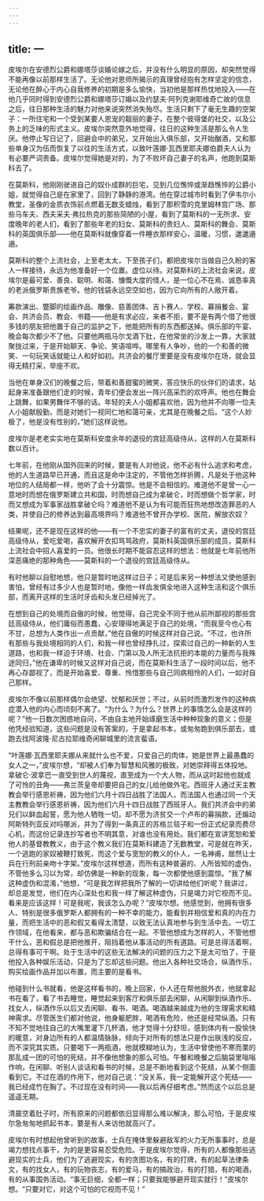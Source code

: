 ```yaml
---
---
---
```

title: 一
---



皮埃尔在安德烈公爵和娜塔莎谈婚论嫁之后，并没有什么明显的原因，却突然觉得不能再像以前那样生活了。无论他对恩师所揭示的真理曾经抱有怎样坚定的信念，无论他在醉心于内心自我修养的初期是多么愉快，当初他是那样热忱地投入——在他几乎同时得到安德烈公爵和娜塔莎订婚以及约瑟夫·阿列克谢耶维奇亡故的信息之后，往日那种生活的魅力对他来说突然消失殆尽。生活只剩下了毫无生趣的空架子：一所住宅和一个受到某要人恩宠的靓丽的妻子，在整个彼得堡的社交，以及公务上的乏味的形式主义。皮埃尔突然意外地觉得，往日的这种生活是那么令人生厌。他停止写日记了，回避会中的弟兄，又开始出入俱乐部，又开始酗酒，又和那些单身汉为伍而恢复了以往的生活方式，以致叶莲娜·瓦西里耶夫娜伯爵夫人认为有必要严词责备。皮埃尔觉得她是对的，为了不败坏自己妻子的名声，他跑到莫斯科去了。

在莫斯科，他刚刚驶进自己的奴仆成群的巨宅，见到几位憔悴或渐趋憔悴的公爵小姐，就觉得自己是在家里了，回到了静静的港湾。他在穿过城市时看到了伊韦尔小教堂，圣像的金质衣饰前点燃着无数支蜡烛，看到了那积雪的克里姆林宫广场、那些马车夫、西夫采夫·弗拉热克的那些简陋的小屋，看到了莫斯科的一无所求、安度晚年的老人们，看到了那些年老的妇女、莫斯科的贵妇人、莫斯科的舞会、莫斯科的英国俱乐部——他在莫斯科就像穿着一件睡衣那样安心，温暖，习惯，邋邋遢遢。

莫斯科的整个上流社会，上至老太太，下至孩子们，都把皮埃尔当做自己久盼的客人一样接待，永远为他准备好一个位置。虚位以待。对莫斯科的上流社会来说，皮埃尔是最可爱、善良、聪明、和蔼、慷慨大度的怪人，是一位心不在焉、诚恳率真的老派俄罗斯贵族老爷。他的钱袋永远空空如也，因为它向所有的人敞开着。

筹款演出、蹩脚的绘画作品、雕像、慈善团体、吉卜赛人、学校、募捐餐会、宴会、共济会员、教会、书籍——他是有求必应，来者不拒，要不是有两个借了他很多钱的朋友把他置于自己的监护之下，他能把所有的东西都送掉。俱乐部的午宴、晚会每次都少不了他。只要他两瓶马尔戈酒下肚，在他常坐的沙发上一靠，大家就聚拢过来，于是开始聊天、争论、笑语喧哗。哪里有人争吵，他的一个和善的微笑、一句玩笑话就能让人和好如初。共济会的餐厅里要是没有皮埃尔在场，就会显得无精打采，举座不欢。

当他在单身汉们的晚餐之后，带着和善甜蜜的微笑，答应快乐的伙伴们的请求，站起身来准备跟他们走的时候，青年们便会发出一阵兴高采烈的欢呼声。他也在舞会上跳舞，如果男舞伴不够的话。年轻的夫人小姐都喜欢他，因为他并不向哪一位夫人小姐献殷勤，而是对她们一视同仁地和蔼可亲，尤其是在晚餐之后。“这个人妙极了，他是没有性别的，”她们这样说他。

皮埃尔是老老实实地在莫斯科安度余年的退役的宫廷高级侍从，这样的人在莫斯科数以百计。

七年前，在他刚从国外回来的时候，要是有人对他说，他不必有什么追求和考虑，他的人生道路早已开通，而且这是命中注定的，不管他怎样折腾，凡是处于他这种地位的人结局都一样，他听了会十分震惊。他是不会相信的。难道他不是曾一心一意地时而想在俄罗斯建立共和国，时而想自己成为拿破仑，时而想做个哲学家，时而又想成为军事家战胜拿破仑吗？难道他不是认为有可能而狂热地想改造罪恶的人类，并使自己的修养达到最高境界吗？难道他不曾开办学校、医院，解放农奴？

结果呢，还不是现在这样的他——有一个不忠实的妻子的富有的丈夫，退役的宫廷高级侍从，爱吃爱喝，喜欢解开衣扣骂骂政府，莫斯科英国俱乐部的成员，莫斯科上流社会中招人喜爱的一员。他很长时期不能容忍这样的想法：他就是七年前他所深恶痛绝的那种角色——莫斯科的一个退役的宫廷高级侍从。

有时他聊以自慰地想，他只是暂时地这样过日子；可是后来另一种想法又使他感到害怕，曾经有过多少人也是暂时地，像他一样齿发俱全地进入这种生活和这个俱乐部，而离开这样的生活时牙齿和头发已经掉光了。

在想到自己的处境而自傲的时候，他觉得，自己完全不同于他从前所鄙视的那些宫廷高级侍从，他们庸俗而愚蠢，心安理得地满足于自己的处境，“而我至今也心有不甘，总想为人类作出一点贡献，”他在自傲的时候这样对自己说。“不过，也许所有那些与我处境相同的人们，和我一样也曾经挣扎过，探索过自己的一种新的人生道路，也和我一样迫于环境、社会、门第以及人所无法抗拒的本能的力量而与我殊途同归，”他在谦卑的时候又这样对自己说，而在莫斯科生活了一段时间以后，他不再心存鄙视了，而是开始喜爱、尊重、怜惜那些与自己同病相怜的人们，一如对自己那样。

皮埃尔不像以前那样偶尔会绝望、忧郁和厌世；不过，从前时而激烈发作的这种病症潜入他的内心而顷刻不离了。“为什么？为什么？世界上的事情怎么会是这样的呢？”他一日数次困惑地自问，不由自主地开始琢磨生活中种种现象的意义；但是他凭经验知道，这些问题是没有答案的，于是拿起书本，或匆匆跑到俱乐部去，或跑去找阿波隆·尼古拉耶维奇闲聊城里的流言蜚语。

“叶莲娜·瓦西里耶夫娜从来就什么也不爱，只爱自己的肉体，她是世界上最愚蠢的女人之一，”皮埃尔想，“却被人们奉为智慧和风雅的极致，对她崇拜得五体投地。拿破仑·波拿巴一直受到世人的蔑视，直至成为一个大人物，而从这时起他也就成了可怜的丑角——弗兰茨皇帝却要把自己的女儿给他做外宅。西班牙人通过天主教教会举行感恩祈祷，因为他们六月十四日战胜了法国人，而法国人也通过同一个天主教教会举行感恩祈祷，因为他们六月十四日战胜了西班牙人。我们共济会中的弟兄们以鲜血起誓，愿为他人牺牲一切，却不愿为济贫交一个卢布的募捐款，还煽动阿斯特列亚反对吗哪派，并为了得到一条真正的苏格兰毯子和一份正式纪录而费尽心机，而这份记录连抄写者也不明其意，对谁也没有用处。我们都在宣讲宽恕和爱他人的基督教教义，由于这个教义我们在莫斯科建造了无数教堂，可是就在昨天，一个逃跑的家奴被鞭打致死，而这个爱与宽恕的教义的仆人，一名神甫，居然让士兵在行刑前亲吻十字架。”皮埃尔这样想道，而所有这种普遍的、人所皆知的虚伪，不管他多么习以为常，却仿佛是一种新的现象，每一次都使他感到震惊。“我了解这种虚伪和混淆，”他想，“可是我怎样把我所了解的一切讲给他们听呢？我讲过，却总是发觉，他们在内心深处也和我一样了解这种虚伪，只是竭力对它视而不见。看来是应该这样！可是我呢，我该怎么办呢？”皮埃尔想。他感觉到，他拥有很多人、特别是很多俄罗斯人都拥有的一种不幸的能力，能看到并相信爱和真的内在力量，而把生活中的恶和假又看得太清楚，以致无法认真地参与到生活中去。一切工作领域，在他看来，都与恶和欺骗结合在一起。不管他想成为怎样的人，不管他想干什么，恶和假总是把他推开，阻挡着他从事活动的所有道路。可是总得活着啊，总得有事可干啊。处于生活中的这些无法解决的问题的压力之下是太可怕了，于是他投入各种娱乐活动，只是为了忘却这些问题。他出入各种社交场合，纵酒作乐，购买绘画作品并加以布置，而主要的是看书。

他碰到什么书就看，他是这样看书的，晚上回家，仆人还在帮他脱外衣，他就拿起书在看了，看了书去睡觉，睡觉起来到客厅和俱乐部去闲聊，从闲聊到纵酒作乐、找女人，纵酒作乐以后又去闲聊、看书、喝酒。喝酒越来越成为他的生理需求和精神需求。尽管医生们都对他说，他身躯肥胖，喝酒有危险，他还是经常纵酒。只有不知不觉地往自己的大嘴里灌下几杯酒，他才觉得十分舒坦，感到体内有一股愉快的暖意，对身边所有的人都温情脉脉，倾向于对所有的想法只是作出肤浅的反应，而不深究其实质。只要喝下一两瓶酒，他就模糊地认为，生活中曾使他不寒而栗的那乱成一团的可怕的死结，并不像他想象的那么可怕。午餐和晚餐之后脑袋里嗡嗡作响，在闲聊、听别人谈话和看书的时候，总是不断地看到这个死结，从某个侧面看到它。不过在酒的作用下，他对自己说：“没关系，我一定能解开这个死结——我已经成竹在胸了。不过现在没有时间——我以后再仔细考虑。”然而这个以后总是遥遥无期。

清晨空着肚子时，所有原来的问题都依旧显得那么难以解决，那么可怕，于是皮埃尔急匆匆地抓起书本，要是有人来访他就高兴了。

皮埃尔有时想起他曾听到的故事，士兵在掩体里躲避敌军的火力无所事事时，总是竭力想找点事干，为的是更容易忍受危险。于是皮埃尔觉得，所有的人都像那些逃避现实的士兵，他们为了逃避现实，有的贪图功名，有的打牌，有的起草法律条文，有的找女人，有的玩物丧志，有的爱马，有的搞政治，有的打猎，有的喝酒，有的从事国务活动。“事无巨细，全都一样；只要我能够避开现实就行！”皮埃尔想。“只要对它，对这个可怕的它视而不见！”